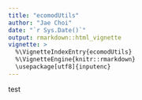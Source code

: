 ```yaml
---
title: "ecomodUtils"
author: "Jae Choi"
date: "`r Sys.Date()`"
output: rmarkdown::html_vignette
vignette: >
  %\VignetteIndexEntry{ecomodUtils}
  %\VignetteEngine{knitr::rmarkdown}
  \usepackage[utf8]{inputenc}
---
```


test

